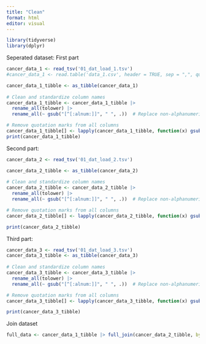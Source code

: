 ```yaml
---
title: "Clean"
format: html
editor: visual
---
```


```r
library(tidyverse)
library(dplyr)
```


Seperated dataset: First part 
```r
cancer_data_1 <- read_tsv('01_dat_load_1.tsv')
#cancer_data_1 <- read.table('data_1.csv', header = TRUE, sep = ",", quote = "", check.names = FALSE)

cancer_data_1_tibble <- as_tibble(cancer_data_1)
  
# Clean and standardize column names 
cancer_data_1_tibble <- cancer_data_1_tibble |>
  rename_all(tolower) |>
  rename_all(~ gsub("[^[:alnum:]]", " ", .))  # Replace non-alphanumeric characters with underscores

# Remove quotation marks from all columns
cancer_data_1_tibble[] <- lapply(cancer_data_1_tibble, function(x) gsub('"', '', x))
print(cancer_data_1_tibble)

```

Second part:
```r
cancer_data_2 <- read_tsv('01_dat_load_2.tsv')

cancer_data_2_tibble <- as_tibble(cancer_data_2)
  
# Clean and standardize column names 
cancer_data_2_tibble <- cancer_data_2_tibble |>
  rename_all(tolower) |>
  rename_all(~ gsub("[^[:alnum:]]", " ", .))  # Replace non-alphanumeric characters with underscores

# Remove quotation marks from all columns
cancer_data_2_tibble[] <- lapply(cancer_data_2_tibble, function(x) gsub('"', '', x))

print(cancer_data_2_tibble)

```


Third part:
```r

cancer_data_3 <- read_tsv('01_dat_load_3.tsv')
cancer_data_3_tibble <- as_tibble(cancer_data_3)
  
# Clean and standardize column names 
cancer_data_3_tibble <- cancer_data_3_tibble |>
  rename_all(tolower) |>
  rename_all(~ gsub("[^[:alnum:]]", " ", .))  # Replace non-alphanumeric characters with underscores

# Remove quotation marks from all columns
cancer_data_3_tibble[] <- lapply(cancer_data_3_tibble, function(x) gsub('"', '', x))

print(cancer_data_3_tibble)
```

Join dataset

```r


full_data <- cancer_data_1_tibble |> full_join(cancer_data_2_tibble, by = 'id ') |> full_join(cancer_data_3_tibble, by = 'id ') |> write_tsv(file = "02_dat_clean.tsv")

```


